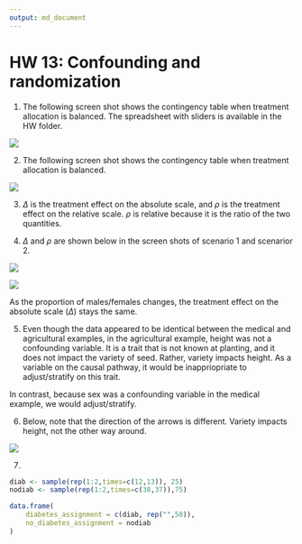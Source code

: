 ```yaml
---
output: md_document
---
```


# HW 13: Confounding and randomization

1. The following screen shot shows the contingency table when treatment allocation is balanced.  The spreadsheet with sliders is available in the HW folder.

![](p1-balanced-allocation.PNG)

2. The following screen shot shows the contingency table when treatment allocation is balanced.

![](p2-twice-as-many-females.PNG)

3. $\Delta$ is the treatment effect on the absolute scale, and $\rho$ is the treatment effect on the relative scale.  $\rho$ is relative because it is the ratio of the two quantities.

4. $\Delta$ and $\rho$ are shown below in the screen shots of scenario 1 and scenarior 2.

![](p4a.PNG)

![](p4b.PNG)

As the proportion of males/females changes, the treatment effect on the absolute scale ($\Delta$) stays the same.

5. Even though the data appeared to be identical between the medical and agricultural examples, in the agricultural example, height was not a confounding variable.  It is a trait that is not known at planting, and it does not impact the variety of seed. Rather, variety impacts height.  As a variable on the causal pathway, it would be inappriopriate to adjust/stratify on this trait.

In contrast, because sex was a confounding variable in the medical example, we would adjust/stratify.

6. Below, note that the direction of the arrows is different.  Variety impacts height, not the other way around.

![](ag-dag.svg)

7. 

```r
diab <- sample(rep(1:2,times=c(12,13)), 25)
nodiab <- sample(rep(1:2,times=c(38,37)),75)

data.frame(
    diabetes_assignment = c(diab, rep("",50)),
    no_diabetes_assignment = nodiab
)

```
